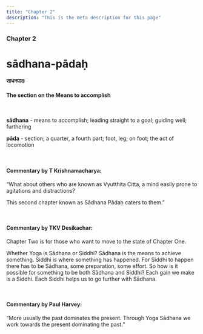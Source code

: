 ```yaml
---
title: "Chapter 2"
description: "This is the meta description for this page"
---
```


### Chapter 2

# sādhana-pādaḥ

#### साधनपादः

#### The section on the Means to accomplish

<br />

**sādhana** - means to accomplish; leading straight to a goal; guiding well; furthering <br />

**pāda** - section; a quarter, a fourth part; foot, leg; on foot; the act of locomotion <br />

<br />

#### Commentary by T Krishnamacharya:

“What about others who are known as Vyutthita Citta,
a mind easily prone to agitations and distractions?

This second chapter known as Sādhana Pādaḥ caters to them.”

<br />

#### Commentary by TKV Desikachar:

Chapter Two is for those who want to move to the state of Chapter One.

Whether Yoga is Sādhana or Siddhi?
Sādhana is the means to achieve something.
Siddhi is where something has happened.
For Siddhi to happen there has to be Sādhana, some preparation, some effort.
So how is it possible for something to be both Sādhana and Siddhi?
Each gain we make is a Siddhi.
Each Siddhi helps us to go further with Sādhana.

<br />

#### Commentary by Paul Harvey:

“More usually the past dominates the present.
Through Yoga Sādhana we work towards the present dominating the past.”
